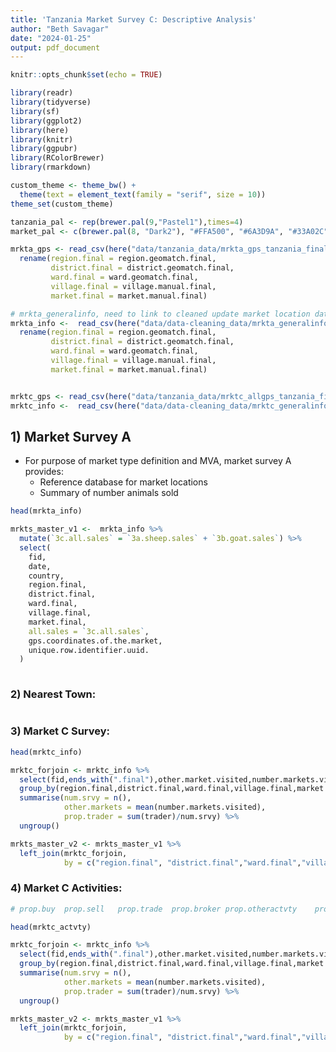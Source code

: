 ```yaml
---
title: 'Tanzania Market Survey C: Descriptive Analysis'
author: "Beth Savagar"
date: "2024-01-25"
output: pdf_document
---
```


```r
knitr::opts_chunk$set(echo = TRUE)
```

```r
library(readr)
library(tidyverse)
library(sf)
library(ggplot2)
library(here)
library(knitr)
library(ggpubr)
library(RColorBrewer)
library(rmarkdown)

```

```r
custom_theme <- theme_bw() + 
  theme(text = element_text(family = "serif", size = 10))
theme_set(custom_theme)

tanzania_pal <- rep(brewer.pal(9,"Pastel1"),times=4)
market_pal <- c(brewer.pal(8, "Dark2"), "#FFA500", "#6A3D9A", "#33A02C")
```

```r


mrkta_gps <- read_csv(here("data/tanzania_data/mrkta_gps_tanzania_final.csv")) %>%
  rename(region.final = region.geomatch.final, 
         district.final = district.geomatch.final,
         ward.final = ward.geomatch.final, 
         village.final = village.manual.final,
         market.final = market.manual.final)

# mrkta_generalinfo, need to link to cleaned update market location data
mrkta_info <-  read_csv(here("data/data-cleaning_data/mrkta_generalinfo_tanzania_final.csv")) %>%
  rename(region.final = region.geomatch.final, 
         district.final = district.geomatch.final,
         ward.final = ward.geomatch.final, 
         village.final = village.manual.final,
         market.final = market.manual.final)


mrktc_gps <- read_csv(here("data/tanzania_data/mrktc_allgps_tanzania_final.csv"))
mrktc_info <-  read_csv(here("data/data-cleaning_data/mrktc_generalinfo_tanzania_final.csv"))
```


## 1) Market Survey A

- For purpose of market type definition and MVA, market survey A provides:
    - Reference database for market locations
    - Summary of number animals sold

```r

head(mrkta_info)

mrkts_master_v1 <-  mrkta_info %>%
  mutate(`3c.all.sales` = `3a.sheep.sales` + `3b.goat.sales`) %>%
  select(
    fid,
    date,
    country,
    region.final,
    district.final,
    ward.final,
    village.final,
    market.final,
    all.sales = `3c.all.sales`,
    gps.coordinates.of.the.market,
    unique.row.identifier.uuid.
  )
  

```

### 2) Nearest Town:

```r



```


### 3) Market C Survey:

```r

head(mrktc_info)

mrktc_forjoin <- mrktc_info %>%
  select(fid,ends_with(".final"),other.market.visited,number.markets.visited,trader) %>%
  group_by(region.final,district.final,ward.final,village.final,market.final) %>%
  summarise(num.srvy = n(),
            other.markets = mean(number.markets.visited),
            prop.trader = sum(trader)/num.srvy) %>%
  ungroup()

mrkts_master_v2 <- mrkts_master_v1 %>%
  left_join(mrktc_forjoin,
            by = c("region.final", "district.final","ward.final","village.final","market.final"))

```


### 4) Market C Activities:

```r
# prop.buy	prop.sell	prop.trade	prop.broker	prop.otheractvty	prop.multiactvty	main.actvty

head(mrktc_actvty)

mrktc_forjoin <- mrktc_info %>%
  select(fid,ends_with(".final"),other.market.visited,number.markets.visited,trader) %>%
  group_by(region.final,district.final,ward.final,village.final,market.final) %>%
  summarise(num.srvy = n(),
            other.markets = mean(number.markets.visited),
            prop.trader = sum(trader)/num.srvy) %>%
  ungroup()

mrkts_master_v2 <- mrkts_master_v1 %>%
  left_join(mrktc_forjoin,
            by = c("region.final", "district.final","ward.final","village.final","market.final"))

```
